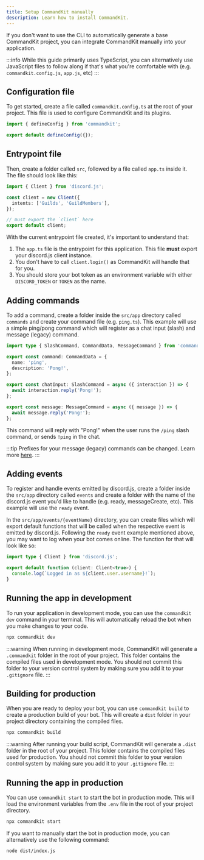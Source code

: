 ```yaml
---
title: Setup CommandKit manually
description: Learn how to install CommandKit.
---
```



If you don't want to use the CLI to automatically generate a base CommandKit project, you can integrate CommandKit manually into your application.

:::info
While this guide primarily uses TypeScript, you can alternatively use JavaScript files to follow along if that's what you're comfortable with (e.g. `commandkit.config.js`, `app.js`, etc)
:::

## Configuration file

To get started, create a file called `commandkit.config.ts` at the root of your project. This file is used to configure CommandKit and its plugins.

```ts title="commandkit.config.ts"
import { defineConfig } from 'commandkit';

export default defineConfig({});
```

## Entrypoint file

Then, create a folder called `src`, followed by a file called `app.ts` inside it. The file should look like this:

```ts title="src/app.ts"
import { Client } from 'discord.js';

const client = new Client({
  intents: ['Guilds', 'GuildMembers'],
});

// must export the `client` here
export default client;
```

With the current entrypoint file created, it's important to understand that:

1. The `app.ts` file is the entrypoint for this application. This file **must** export your discord.js client instance.
2. You don't have to call `client.login()` as CommandKit will handle that for you.
3. You should store your bot token as an environment variable with either `DISCORD_TOKEN` or `TOKEN` as the name.

## Adding commands

To add a command, create a folder inside the `src/app` directory called `commands` and create your command file (e.g. `ping.ts`). This example will use a simple ping/pong command which will register as a chat input (slash) and message (legacy) command.

```ts title="src/app/commands/ping.ts"
import type { SlashCommand, CommandData, MessageCommand } from 'commandkit';

export const command: CommandData = {
  name: 'ping',
  description: 'Pong!',
};

export const chatInput: SlashCommand = async ({ interaction }) => {
  await interaction.reply('Pong!');
};

export const message: MessageCommand = async ({ message }) => {
  await message.reply('Pong!');
};
```

This command will reply with "Pong!" when the user runs the `/ping` slash command, or sends `!ping` in the chat.

:::tip
Prefixes for your message (legacy) commands can be changed. Learn more [here](/docs/next/guide/resolve-message-commands-prefix).
:::

## Adding events

To register and handle events emitted by discord.js, create a folder inside the `src/app` directory called `events` and create a folder with the name of the discord.js event you'd like to handle (e.g. ready, messageCreate, etc). This example will use the `ready` event.

In the `src/app/events/{eventName}` directory, you can create files which will export default functions that will be called when the respective event is emitted by discord.js. Following the `ready` event example mentioned above, you may want to log when your bot comes online. The function for that will look like so:

```ts title="src/app/events/log.ts"
import type { Client } from 'discord.js';

export default function (client: Client<true>) {
  console.log(`Logged in as ${client.user.username}!`);
}
```

## Running the app in development

To run your application in development mode, you can use the `commandkit dev` command in your terminal. This will automatically reload the bot when you make changes to your code.

```sh npm2yarn
npx commandkit dev
```

:::warning
When running in development mode, CommandKit will generate a `.commandkit` folder in the root of your project. This folder contains the compiled files used in development mode. You should not commit this folder to your version control system by making sure you add it to your `.gitignore` file.
:::

## Building for production

When you are ready to deploy your bot, you can use `commandkit build` to create a production build of your bot. This will create a `dist` folder in your project directory containing the compiled files.

```sh
npx commandkit build
```

:::warning
After running your build script, CommandKit will generate a `.dist` folder in the root of your project. This folder contains the compiled files used for production. You should not commit this folder to your version control system by making sure you add it to your `.gitignore` file.
:::

## Running the app in production

You can use `commandkit start` to start the bot in production mode. This will load the environment variables from the `.env` file in the root of your project directory.

```sh
npx commandkit start
```

If you want to manually start the bot in production mode, you can alternatively use the following command:

```sh
node dist/index.js
```
